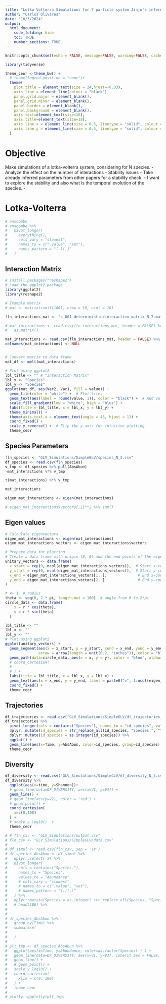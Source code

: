```yaml
---
title: "Lotka Volterra Simulations for 7 particle system Jinju's inference"
author: "Carlos Olivares"
date: "10/3/2024"
output:
  html_document:
    code_folding: hide
    toc: TRUE
    number_sections: TRUE
---
```


```r
knitr::opts_chunk$set(echo = FALSE, message=FALSE, warning=FALSE, cache=TRUE, collapse = TRUE)
```

```r
library(tidyverse)
```

```r
theme_ceor <-theme_bw() +
  # theme(legend.position = "none")+
  theme(
    plot.title = element_text(size = 24,hjust=-0.03),
    axis.line = element_line(colour = "black"),
    panel.grid.major = element_blank(),
    panel.grid.minor = element_blank(),
    panel.border = element_blank(),
    panel.background = element_blank(),
    axis.text=element_text(size=16),
    axis.title=element_text(size=18),
    axis.line.x = element_line(size = 0.5, linetype = "solid", colour = "black"),
    axis.line.y = element_line(size = 0.5, linetype = "solid", colour = "black")
  )


```



# Objective

Make simulations of a lotka-volterra system, considering for N species.
 - Analyze the effect on the number of interactions
 - Stability issues
 - Take already inferred parameters from other papers for a stability check.
 - I want to explore the stability and also what is the temporal evolution of the species.
 - 

# Lotka-Volterra


```r
# anscombe
# anscombe %>%
#   pivot_longer(
#     everything(),
#     cols_vary = "slowest",
#     names_to = c(".value", "set"),
#     names_pattern = "(.)(.)"
#   )

```




## Interaction Matrix

```r
# install.packages("reshape2")
# Load the ggplot2 package
library(ggplot2)
library(reshape2)

# Example matrix
# mat <- matrix(runif(100), nrow = 10, ncol = 10)

fln_interactions_mat <- "c_001_deterministic/interaction_matrix_N_7.mat"

# mat_interactions <- read.csv(fln_interactions_mat, header = FALSE) %>% 
#   as.matrix()

mat_interactions <- read.csv(fln_interactions_mat, header = FALSE) %>% as_tibble(.name_repair = ~as.character(seq_along(.))) %>% as.matrix()
colnames(mat_interactions) <- NULL


# Convert matrix to data frame
mat_df <- melt(mat_interactions)

# Plot using ggplot2
lbl_title <- "" # "Interaction Matrix"
lbl_x <- "Species"
lbl_y <- "Species"
ggplot(mat_df, aes(Var2, Var1, fill = value)) +
  geom_tile(color = "white") +  # Plot tiles
  geom_text(aes(label = round(value, 1)), color = "black") +  # Add value text
  scale_fill_gradient(low = "white", high = "blue") +
  labs(title = lbl_title, x = lbl_x, y = lbl_y) +
  theme_minimal() +
  theme(axis.text.x = element_text(angle = 45, hjust = 1)) +
  coord_fixed() +
  scale_y_reverse() +  # Flip the y-axis for intuitive plotting
  theme_ceor
```



## Species Parameters

```r
fln_species <- "GLV_Simulations/SimpleGLV/species_N_3.csv"
df_species <- read.csv(fln_species)
v_tmp <- df_species %>% pull(AbsAbun) 
-mat_interactions %*% v_tmp
```

```r
t(mat_interactions) %*% v_tmp

```


```r
mat_interactions
```


```r

eigen_mat_interactions <- eigen(mat_interactions)

# eigen_mat_interactions$vectors[,1]**2 %>% sum()
```


## Eigen values


```r

# Calculate eigenvectors
eigen_mat_interactions <- eigen(mat_interactions)
eigen_mat_interactions_vectors <- eigen_mat_interactions$vectors

# Prepare data for plotting
# Create a data frame with origin (0, 0) and the end points of the eigenvectors
unitary_vectors <- data.frame(
  x_start = rep(0, ncol(eigen_mat_interactions_vectors)),  # Start x-coordinates (origin)
  y_start = rep(0, ncol(eigen_mat_interactions_vectors)),  # Start y-coordinates (origin)
  x_end = eigen_mat_interactions_vectors[1, ],              # End x-coordinates (eigenvectors)
  y_end = eigen_mat_interactions_vectors[2, ]               # End y-coordinates (eigenvectors)
)

r <- 1  # radius
theta <- seq(0, 2 * pi, length.out = 100)  # angle from 0 to 2*pi
circle_data <- data.frame(
    x = r * cos(theta),
    y = r * sin(theta)
  )

lbl_title <- ""
lbl_x <- ""
lbl_y <- ""
# Plot using ggplot2
ggplot(unitary_vectors) +
  geom_segment(aes(x = x_start, y = y_start, xend = x_end, yend = y_end), 
               arrow = arrow(length = unit(0.2, "inches")), color = "black") +
  geom_path(data=circle_data, aes(x = x, y = y), color = "blue", alpha=0.5, linetype='dashed', size = 1) +
  # coord_cartesian(
  #   
  # ) +
  labs(title = lbl_title, x = lbl_x, y = lbl_x) +
  geom_text(aes(x = x_end, y = y_end, label = paste0("v", 1:ncol(eigen_mat_interactions_vectors))), vjust = -1.5) +
  coord_fixed() + 
  theme_ceor
```



## Trajectories

```r
df_trajectories <- read.csv("GLV_Simulations/SimpleGLV/df_trajectories_N_3.csv")
df_trajectories %>% 
  pivot_longer(cols = contains("Species"), names_to = "id_species", values_to = "AbsAbun") %>% 
  dplyr::mutate(id_species = str_replace_all(id_species, "Species.", "")) %>% 
  dplyr::mutate(id_species = as.integer(id_species)) %>% 
  ggplot() +
  geom_line(aes(x=Time, y=AbsAbun, color=id_species, group=id_species)) +
  theme_ceor

```



## Diversity


```r
df_diversity <- read.csv("GLV_Simulations/SimpleGLV/df_diversity_N_3.csv")
df_diversity %>% 
  ggplot(aes(x=time, y=Shannon))+
  # geom_line(data=DF_DIVERSITY, aes(x=V1, y=V3)) +
  geom_line() +
  # geom_line(aes(y=V2), color = 'red') + 
  # geom_point() +
  coord_cartesian(
    x=c(0,100)
  ) +
  # scale_y_log10()  +
  theme_ceor
```



```r
# # fln_csv <- "GLV_Simulations/output.csv"
# fln_csv <- "GLV_Simulations/SimpleGLV/data.csv"
# 
# df_simul <- read.csv(fln_csv, sep = '\t')
# df_species_AbsAbun <- df_simul %>% 
#   dplyr::select(-X) %>% 
#   pivot_longer(
#     cols = contains("Species."),
#     names_to = "Species",
#     values_to = "Abundance"
#     # cols_vary = "slowest",
#     # names_to = c(".value", "set"),
#     # names_pattern = "(.)(.)"
#   ) %>% 
#   dplyr::mutate(Species = as.integer( str_replace_all(Species, "Species.", "") ) )
#   # head(100) %>%
# 
# 
# df_species_AbsAbun %>%
#   group_by(Time) %>% 
#   summarise(
#     
#   )
# 
# plt_tmp <- df_species_AbsAbun %>% 
#   ggplot(aes(x=Time, y=Abundance, color=as.factor(Species) ) ) +
#   geom_line(data=DF_DIVERSITY, aes(x=V1, y=V3), inherit.aes = FALSE, color='black') +
#   geom_line() +
#   # geom_point() +
#   scale_y_log10() +
#   coord_cartesian(
#     xlim = c(0, 100)
#   ) +
#   theme_ceor
# 
# plotly::ggplotly(plt_tmp)

```










